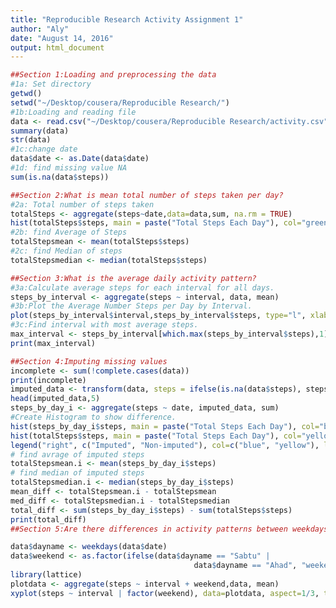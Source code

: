 ```yaml
---
title: "Reproducible Research Activity Assignment 1"
author: "Aly"
date: "August 14, 2016"
output: html_document
---
```


```r
##Section 1:Loading and preprocessing the data
#1a: Set directory
getwd()
setwd("~/Desktop/cousera/Reproducible Research/")
#1b:Loading and reading file
data <- read.csv("~/Desktop/cousera/Reproducible Research/activity.csv")
summary(data)
str(data)
#1c:change date
data$date <- as.Date(data$date)
#1d: find missing value NA
sum(is.na(data$steps))

##Section 2:What is mean total number of steps taken per day?
#2a: Total number of steps taken
totalSteps <- aggregate(steps~date,data=data,sum, na.rm = TRUE)
hist(totalSteps$steps, main = paste("Total Steps Each Day"), col="green", xlab="Number of Steps")
#2b: find Average of Steps
totalStepsmean <- mean(totalSteps$steps)
#2c: find Median of steps
totalStepsmedian <- median(totalSteps$steps)

##Section 3:What is the average daily activity pattern?
#3a:Calculate average steps for each interval for all days.
steps_by_interval <- aggregate(steps ~ interval, data, mean)
#3b:Plot the Average Number Steps per Day by Interval.
plot(steps_by_interval$interval,steps_by_interval$steps, type="l", xlab="Interval", ylab="Number of Steps",main="Average Number of Steps per Day by Interval")
#3c:Find interval with most average steps.
max_interval <- steps_by_interval[which.max(steps_by_interval$steps),1]
print(max_interval)

##Section 4:Imputing missing values
incomplete <- sum(!complete.cases(data))
print(incomplete)
imputed_data <- transform(data, steps = ifelse(is.na(data$steps), steps_by_interval$steps[match(data$interval, steps_by_interval$interval)], data$steps))
head(imputed_data,5)
steps_by_day_i <- aggregate(steps ~ date, imputed_data, sum)
#Create Histogram to show difference. 
hist(steps_by_day_i$steps, main = paste("Total Steps Each Day"), col="blue", xlab="Number of Steps")
hist(totalSteps$steps, main = paste("Total Steps Each Day"), col="yellow", xlab="Number of Steps", add=T)
legend("right", c("Imputed", "Non-imputed"), col=c("blue", "yellow"), lwd=10)
# find avrage of imputed steps
totalStepsmean.i <- mean(steps_by_day_i$steps)
# find median of imputed steps
totalStepsmedian.i <- median(steps_by_day_i$steps)
mean_diff <- totalStepsmean.i - totalStepsmean
med_diff <- totalStepsmedian.i - totalStepsmedian
total_diff <- sum(steps_by_day_i$steps) - sum(totalSteps$steps)
print(total_diff)
##Section 5:Are there differences in activity patterns between weekdays and weekends?

data$dayname <- weekdays(data$date)
data$weekend <- as.factor(ifelse(data$dayname == "Sabtu" |
                                         data$dayname == "Ahad", "weekend", "weekday"))
library(lattice)
plotdata <- aggregate(steps ~ interval + weekend,data, mean)
xyplot(steps ~ interval | factor(weekend), data=plotdata, aspect=1/3, type="l")

```

